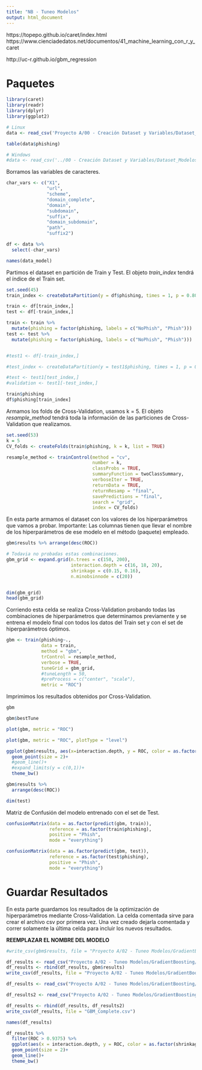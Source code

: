 ```yaml
---
title: "NB - Tuneo Modelos"
output: html_document
---
```


https://topepo.github.io/caret/index.html
https://www.cienciadedatos.net/documentos/41_machine_learning_con_r_y_caret

http://uc-r.github.io/gbm_regression


# Paquetes

```r
library(caret)
library(readr)
library(dplyr)
library(ggplot2)
```


```r
# Linux
data <- read_csv('Proyecto A/00 - Creación Dataset y Variables/Dataset_Modelos.csv')
```

```r
table(data$phishing)
```


```r
# Windows
#data <- read_csv('../00 - Creación Dataset y Variables/Dataset_Modelos.csv')
```

Borramos las variables de caracteres.

```r
char_vars <- c("X1", 
               "url", 
               "scheme", 
               "domain_complete", 
               "domain", 
               "subdomain", 
               "suffix", 
               "domain_subdomain", 
               "path", 
               "suffix2")

df <- data %>%
  select(-char_vars)
```



```r
names(data_model)
```

Partimos el dataset en partición de Train y Test. El objeto *train_index* tendrá el índice de el Train set.

```r
set.seed(45)
train_index <- createDataPartition(y = df$phishing, times = 1, p = 0.80, list = FALSE)

train <- df[train_index,]
test <- df[-train_index,]

train <- train %>%
  mutate(phishing = factor(phishing, labels = c("NoPhish", "Phish")))
test <- test %>%
  mutate(phishing = factor(phishing, labels = c("NoPhish", "Phish")))


#test1 <- df[-train_index,]

#test_index <- createDataPartition(y = test1$phishing, times = 1, p = 0.5, list = FALSE)

#test <- test1[test_index,]
#validation <- test1[-test_index,]
```

```r
train$phishing
df$phishing[train_index]
```


Armamos los folds de Cross-Validation, usamos k = 5. El objeto *resample_method* tendrá toda la información de las particiones de Cross-Validation que realizamos.

```r
set.seed(53)
k = 5
CV_folds <- createFolds(train$phishing, k = k, list = TRUE)

resample_method <- trainControl(method = "cv",
                                number = k,
                                classProbs = TRUE,
                                summaryFunction = twoClassSummary,
                                verboseIter = TRUE,
                                returnData = TRUE,
                                returnResamp = "final",
                                savePredictions = "final",
                                search = "grid",
                                index = CV_folds)

```

En esta parte armamos el dataset con los valores de los hiperparámetros que vamos a probar. Importante: Las columnas tienen que llevar el nombre de los hiperparámetros de ese modelo en el método (paquete) empleado.

```r
gbm$results %>% arrange(desc(ROC))
```


```r
# Todavia no probadas estas combinaciones.
gbm_grid <- expand.grid(n.trees = c(150, 200),
                        interaction.depth = c(16, 18, 20),
                        shrinkage = c(0.15, 0.16),
                        n.minobsinnode = c(20))


dim(gbm_grid)
head(gbm_grid)
```


Corriendo esta celda se realiza Cross-Validation probando todas las combinaciones de hiperparámetros que determinamos previamente y se entrena el modelo final con todos los datos del Train set y con el set de hiperparámetros óptimos.

```r
gbm <- train(phishing~., 
             data = train, 
             method = "gbm", 
             trControl = resample_method,
             verbose = TRUE,
             tuneGrid = gbm_grid,
             #tuneLength = 50,
             #preProcess = c("center", "scale"),
             metric = "ROC")
```



Imprimimos los resultados obtenidos por Cross-Validation.

```r
gbm
```

```r
gbm$bestTune
```

```r
plot(gbm, metric = "ROC")
```

```r
plot(gbm, metric = "ROC", plotType = "level")
```

```r
ggplot(gbm$results, aes(x=interaction.depth, y = ROC, color = as.factor(shrinkage), shape = as.factor(n.trees)))+
  geom_point(size = 2)+
  #geom_line()+
  #expand_limits(y = c(0,1))+
  theme_bw()
```

```r
gbm$results %>%
  arrange(desc(ROC))
```





```r
dim(test)
```


Matriz de Confusión del modelo entrenado con el set de Test.

```r
confusionMatrix(data = as.factor(predict(gbm, train)),
                reference = as.factor(train$phishing),
                positive = "Phish",
                mode = "everything")
```


```r
confusionMatrix(data = as.factor(predict(gbm, test)),
                reference = as.factor(test$phishing),
                positive = "Phish",
                mode = "everything")
```


# Guardar Resultados

En esta parte guardamos los resultados de la optimización de hiperparámetros mediante Cross-Validation. La celda comentada sirve para crear el archivo csv por primera vez. Una vez creado dejarla comentada y correr solamente la última celda para incluir los nuevos resultados.

**REEMPLAZAR EL NOMBRE DEL MODELO**

```r
#write_csv(gbm$results, file = "Proyecto A/02 - Tuneo Modelos/GradientBoosting/GBM.csv")
```

```r
df_results <- read_csv("Proyecto A/02 - Tuneo Modelos/GradientBoosting/GBM.csv")
df_results <- rbind(df_results, gbm$results)
write_csv(df_results, file = "Proyecto A/02 - Tuneo Modelos/GradientBoosting/GBM.csv")
```


```r
df_results <- read_csv("Proyecto A/02 - Tuneo Modelos/GradientBoosting/GBM.csv")
```

```r
df_results2 <- read_csv("Proyecto A/02 - Tuneo Modelos/GradientBoosting/GBM_K.csv")
```

```r
df_results <- rbind(df_results, df_results2)
write_csv(df_results, file = "GBM_Complete.csv")
```


```r
names(df_results)
```


```r
df_results %>%
  filter(ROC > 0.9375) %>%
  ggplot(aes(x = interaction.depth, y = ROC, color = as.factor(shrinkage), shape = as.factor(n.trees)))+
  geom_point(size = 2)+
  geom_line()+
  theme_bw()
```













